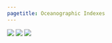 ```yaml
---
pagetitle: Oceanographic Indexes
---
```




![](figures/S_WQ_Q6_3_STI_CCIEA.JPG)
![](figures/S_WQ_Q6_4_LUSI_TUMI_CCIEA.JPG)
![](figures/S_WQ_Q6_4_LUSI_TUMI_CCIEA.JPG)
